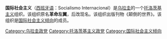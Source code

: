 '''国际社会主义'''（[[西班牙语|西班牙语]]：Socialismo Internacional）是[[乌拉圭|乌拉圭]]的一个[[托洛茨基主义|托洛茨基主义]]组织。该组织原名'''革命左翼'''，后改现名。该组织出版刊物《颠倒的世界》。该组织是[[国际社会主义倾向|国际社会主义倾向]]的成员。

[[Category:乌拉圭政党|Category:乌拉圭政党]]
[[Category:托洛茨基主义政党|Category:托洛茨基主义政党]]
[[Category:国际社会主义倾向|Category:国际社会主义倾向]]
